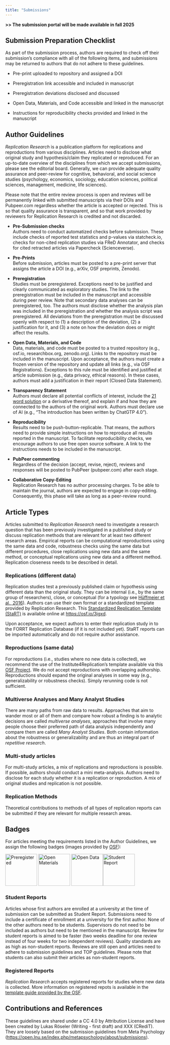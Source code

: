 ```yaml
---
title: "Submissions"
---
```


::: {.callout-note icon="false"}
**\>\> The submission portal will be made available in fall 2025**
:::

## **Submission Preparation Checklist**

As part of the submission process, authors are required to check off their submission's compliance with all of the following items, and submissions may be returned to authors that do not adhere to these guidelines.

-   Pre-print uploaded to repository and assigned a DOI

-   Preregistration link accessible and included in manuscript

-   Preregistration deviations disclosed and discussed

-   Open Data, Materials, and Code accessible and linked in the manuscript

-   Instructions for reproducibility checks provided and linked in the manuscript

## **Author Guidelines**

*Replication Research* is a publication platform for replications and reproductions from various disciplines. Articles need to disclose what original study and hypothesis/claim they replicated or reproduced. For an up-to-date overview of the disciplines from which we accept submissions, please see the editorial board. Generally, we can provide adequate quality assurance and peer-review for cognitive, behavioral, and social science studies (psychology, economics, sociology, education sciences, political sciences, management, medicine, life sciences).

Please note that the entire review process is open and reviews will be permanently linked with submitted manuscripts via their DOIs and Pubpeer.com regardless whether the article is accepted or rejected. This is so that quality assurance is transparent, and so that work provided by reviewers for Replication Research is credited and not discarded.

-   **Pre-Submission checks\
    **Authors need to conduct automatized checks before submission. These include checks of reported test statistics and p-values via statcheck.io, checks for non-cited replication studies via FReD Annotator, and checks for cited retracted articles via Papercheck (Scienceverse).

-   **Pre-Prints\
    **Before submission, articles must be posted to a pre-print server that assigns the article a DOI (e.g., arXiv, OSF preprints, Zenodo).

-   **Preregistration\
    **Studies must be preregistered. Exceptions need to be justified and clearly communicated as exploratory studies. The link to the preregistration must be included in the manuscript and accessible during peer review. Note that secondary data analyses can be preregistered, too. The authors must disclose whether the analysis plan was included in the preregistration and whether the analysis script was preregistered. All deviations from the preregistration must be discussed openly with respect to (1) a description of the deviation, (2) a justification for it, and (3) a note on how the deviation does or might affect the results.

-   **Open Data, Materials, and Code\
    **Data, materials, and code must be posted to a trusted repository (e.g., osf.io, researchbox.org, zenodo.org). Links to the repository must be included in the manuscript. Upon acceptance, the authors must create a frozen version of the repository and update all links (e.g., via OSF Registrations). Exceptions to this rule must be identified and justified at article submission (e.g., data privacy, ethical reasons). In these cases, authors must add a justification in their report (Closed Data Statement).

-   **Transparency Statement**\
    Authors must declare all potential conflicts of interest, include the [21 word solution](http://dx.doi.org/10.2139/ssrn.2160588) or a derivative thereof, and explain if and how they are connected to the authors of the original work. Authors must declare use of AI (e.g., "The introduction has been written by ChatGTP 4.0").

-   **Reproducibility\
    **Results need to be push-button-replicable. That means, the authors need to provide simple instructions on how to reproduce all results reported in the manuscript. To facilitate reproducibility checks, we encourage authors to use free open source software. A link to the instructions needs to be included in the manuscript.

-   **PubPeer commenting\
    **Regardless of the decision (accept, revise, reject), reviews and responses will be posted to PubPeer (pubpeer.com) after each stage.

-   **Collaborative Copy-Editing\
    **Replication Research has no author processing charges. To be able to maintain the journal, authors are expected to engage in copy-editing. Consequently, this phase will take as long as a peer-review round.

## **Article Types**

Articles submitted to *Replication Research* need to investigate a research question that has been previously investigated in a published study or discuss replication methods that are relevant for at least two different research areas. Empirical reports can be computational reproductions using the same data and code, robustness checks using the same data but different procedures, close replications using new data and the same method, or conceptual replications using new data and a different method. Replication closeness needs to be described in detail.

### **Replications (different data)**

Replication studies test a previously published claim or hypothesis using different data than the original study. They can be internal (i.e., by the same group of researchers), close, or conceptual (for a typology see [Hüffmeier et al., 2016](https://doi.org/10.1016/j.jesp.2015.09.009)). Authors can use their own format or a standardized template provided by Replication Research. This [Standardized Replication Template (StaRT)](https://osf.io/3jgxd) is available online at <https://osf.io/3jgxd>.

Upon acceptance, we expect authors to enter their replication study in to the FORRT Replication Database (if it is not included yet). StaRT reports can be imported automatically and do not require author assistance.

### **Reproductions (same data)**

For reproductions (i.e., studies where no new data is collected), we recommend the use of the Institute4Replication's template available via this [OSF Project](#0). We do not accept reproductions with overlapping authorship. Reproductions should expand the original analyses in some way (e.g., generalizability or robustness checks). Simply rerunning code is not sufficient.

### Multiverse Analyses and Many Analyst Studies

There are many paths from raw data to results. Approaches that aim to wander most or all of them and compare how robust a finding is to analytic decisions are called *multiverse analyses*, approaches that involve many people choose their preferred path of data analysis independently and compare them are called *Many Analyst Studies*. Both contain information about the robustness or generalizability and are thus an integral part of *repetitive research*.

### **Multi-study articles**

For multi-study articles, a mix of replications and reproductions is possible. If possible, authors should conduct a mini meta-analysis. Authors need to disclose for each study whether it is a replication or reproduction. A mix of original studies and replication is not possible.

### **Replication Methods** 

Theoretical contributions to methods of all types of replication reports can be submitted if they are relevant for multiple research areas.

## **Badges**

For articles meeting the requirements listed in the Author Guidelines, we assign the following badges (images provided by [OSF](https://www.cos.io/initiatives/badges)):

![Preregistered](img/badge_preregistered.jpeg){alt="Preregistered" fig-align="left" width="100"} ![Open Materials](img/badge_openmaterials.jpeg){alt="Open Materials" fig-align="left" width="100"} ![Open Data](img/badge_opendata.jpeg){alt="Open Data" fig-align="left" width="100"}![Student Report](img/badge_studentreport.jpg){alt="Student Report" width="100"}

### **Student Reports**

Articles whose first authors are enrolled at a university at the time of submission can be submitted as Student Report. Submissions need to include a certificate of enrollment at a university for the first author. None of the other authors need to be students. Supervisors do not need to be included as authors but need to be mentioned in the manuscript. Review for student reports is aimed to be faster (two weeks deadline for one review instead of four weeks for two independent reviews). Quality standards are as high as non-student reports. Reviews are still open and articles need to adhere to submission guidelines and TOP guidelines. Please note that students can also submit their articles as non-student reports.

### **Registered Reports**

*Replication Research* accepts registered reports for studies where new data is collected. More information on registered repots is available in the [template guide provided by the OSF](#0).

## **Contributions and References**

These guidelines are shared under a CC 4.0 by Attribution License and have been created by Lukas Röseler (Writing - first draft) and XXX (CRediT). They are loosely based on the submission guidelines from Meta Psychology (<https://open.lnu.se/index.php/metapsychology/about/submissions>). 
